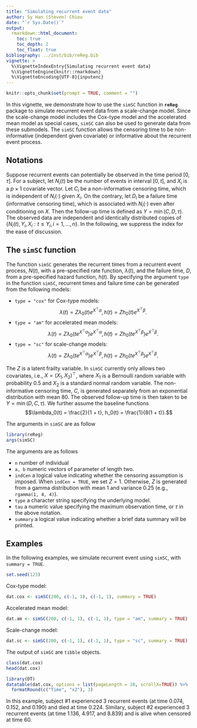 ```yaml
---
title: "Simulating recurrent event data"
author: Sy Han (Steven) Chiou
date: "`r Sys.Date()`"
output:
  rmarkdown::html_document:
    toc: true
    toc_depth: 2
    toc_float: true
bibliography: ../inst/bib/reReg.bib
vignette: >
  %\VignetteIndexEntry{Simulating recurrent event data}
  %\VignetteEngine{knitr::rmarkdown}
  %\VignetteEncoding{UTF-8}{inputenc}
---
```


```r
knitr::opts_chunk$set(prompt = TRUE, comment = "")
```
In this vignette, we demonstrate how to use the `simSC` function in __`reReg`__ package
to simulate recurrent event data from a scale-change model.
Since the scale-change model includes the Cox-type model and the
accelerated mean model as special cases, `simSC` can also be used to generate data from these submodels.
The `simSC` function allows the censoring time to be non-informative (independent given covariate)
or informative about the recurrent event process. 

## Notations
Suppose recurrent events can potentially be observed in the time period $[0, \tau]$.
For a subject, let $N_i(t)$ be the number of events in interval $[0, t]$,
and $X_i$ is a $p\times 1$ covariate vector.
Let $C_i$ be a non-informative censoring time, which is independent of $N_i(\cdot)$ given $X_i$.
On the contrary, let $D_i$ be a failure time (informative censoring time),
which is associated with $N_i(\cdot)$
even after conditioning on $X$.
Then the follow-up time is defined as $Y = \min(C, D, \tau)$.
The observed data are independent and identically distributed copies of
$\{N_i(t), Y_i, X_i: t\le Y_i, i = 1, \ldots, n\}$.
In the following, we suppress the index for the ease of discussion.
   
## The `simSC` function {-}
The function `simSC` generates the recurrent times from a recurrent event process, $N(t)$,
with a pre-specified rate function, $\lambda(t)$, and the failure time, $D$,
from a pre-specified hazard function, $h(t)$.
By specifying the argument `type` in the function `simSC`,
recurrent times and failure time can be generated from the following models:

 * `type = "cox"` for Cox-type models:
  $$\lambda(t) = Z\lambda_0(t) e^{X^\top\alpha}, h(t) = Zh_0(t) e^{X^\top\beta}.$$
 * `type = "am"` for accelerated mean models:
  $$\lambda(t) = Z\lambda_0(te^{X^\top\alpha})e^{X^\top\alpha}, h(t) = Zh_0(te^{X^\top\beta})e^{X^\top\beta}.$$
 * `type = "sc"` for scale-change models:
  $$\lambda(t) = Z\lambda_0(te^{X^\top\alpha})e^{X^\top\beta}, h(t) = Zh_0(te^{X^\top\beta})e^{X^\top\beta}.$$

The $Z$ is a latent frailty variable.
In `simSC` currently only allows two covariates, i.e., $X = (X_{1}, X_{2})^\top$,
where $X_1$ is a Bernoulli random variable with probability 0.5 and
$X_2$ is a standard normal random variable.
The non-informative censoring time, $C$, is generated separately from an exponential distribution 
with mean 80.
The observed follow-up time is then taken to be $Y = \min(D, C, \tau)$.
We further assume the baseline functions
$$\lambda_0(t) = \frac{2}{1 + t}, h_0(t) = \frac{1}{8(1 + t)}.$$

The arguments in `simSC` are as follow
```r
library(reReg)
args(simSC)
```
The arguments are as follows

* `n` number of individual
* `a, b` numeric vectors of parameter of length two.
* `indCen` a logical value indicating whether the censoring assumption is imposed.
  When `indCen = TRUE`, we set $Z = 1$.
  Otherwise, $Z$ is generated from a gamma distribution with mean 1 and variance 0.25
  (e.g., `rgamma(1, 4, 4)`).
* `type` a character string specifying the underlying model.
* `tau` a numeric value specifying the maximum observation time, or $\tau$ in the above notation.
* `summary` a logical value indicating whether a brief data summary will be printed.

## Examples
In the following examples, we simulate recurrent event using `simSC`, with `summary = TRUE`.
```R
set.seed(123)
```
Cox-type model:
```R
dat.cox <- simSC(200, c(-1, 1), c(-1, 1), summary = TRUE)
```
Accelerated mean model:
```R
dat.am <- simSC(200, c(-1, 1), c(-1, 1), type = "am", summary = TRUE)
```
Scale-change model:
```R
dat.sc <- simSC(200, c(-1, 1), c(-1, 1), type = "sc", summary = TRUE)
```

The output of `simSC` are `tibble` objects.
```R
class(dat.cox)
head(dat.cox)
```
```R
library(DT)
datatable(dat.cox, options = list(pageLength = 10, scrollX=TRUE)) %>% 
  formatRound(c("Time", "x2"), 3)
```
In this example, subject \#1 experienced 3 recurrent events (at time 0.074, 0.152, and 0.190) and died at time 0.224. 
Similary, subject \#2 experienced 3 recurrent events (at time 1.136, 4.917, and 8.839) and is alive when censored at time 60.